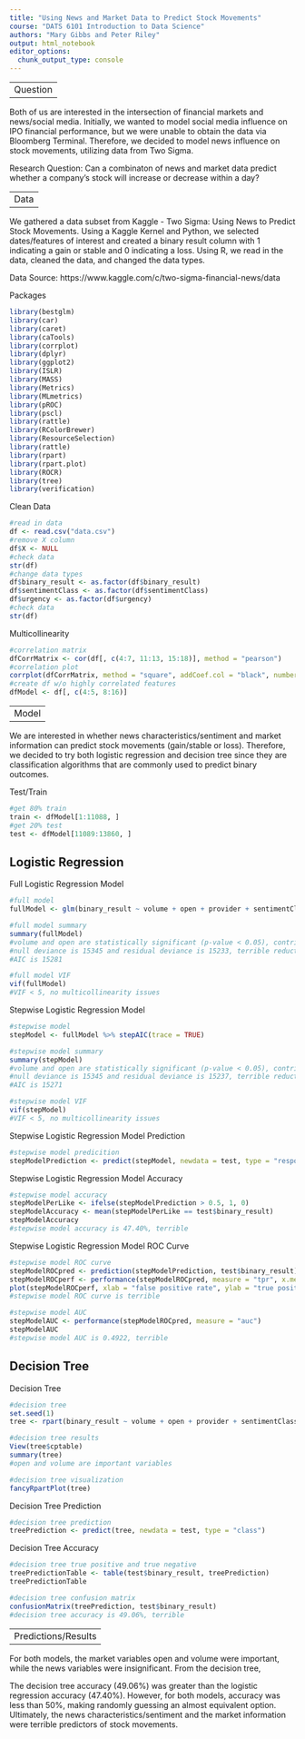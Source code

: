 ```yaml
---
title: "Using News and Market Data to Predict Stock Movements"
course: "DATS 6101 Introduction to Data Science"
authors: "Mary Gibbs and Peter Riley"
output: html_notebook
editor_options: 
  chunk_output_type: console
---
```


--------
Question
--------

Both of us are interested in the intersection of financial markets and news/social media. Initially, we wanted to model social media influence on IPO financial performance, but we were unable to obtain the data via Bloomberg Terminal. Therefore, we decided to model news influence on stock movements, utilizing data from Two Sigma.

Research Question: Can a combinaton of news and market data predict whether a company's stock will increase or decrease within a day?

----
Data  
----

We gathered a data subset from Kaggle - Two Sigma: Using News to Predict Stock Movements. Using a Kaggle Kernel and Python, we selected dates/features of interest and created a binary result column with 1 indicating a gain or stable and 0 indicating a loss. Using R, we read in the data, cleaned the data, and changed the data types. 

Data Source: https://www.kaggle.com/c/two-sigma-financial-news/data

Packages
```r
library(bestglm)
library(car)
library(caret)
library(caTools)
library(corrplot)
library(dplyr)
library(ggplot2)
library(ISLR)
library(MASS)
library(Metrics)
library(MLmetrics)
library(pROC)
library(pscl)
library(rattle)
library(RColorBrewer)
library(ResourceSelection)
library(rattle)
library(rpart)
library(rpart.plot)
library(ROCR)
library(tree)
library(verification)
```

Clean Data
```r
#read in data 
df <- read.csv("data.csv") 
#remove X column
df$X <- NULL 
#check data
str(df)
#change data types
df$binary_result <- as.factor(df$binary_result)
df$sentimentClass <- as.factor(df$sentimentClass)
df$urgency <- as.factor(df$urgency)
#check data
str(df)
```

Multicollinearity
```r
#correlation matrix
dfCorrMatrix <- cor(df[, c(4:7, 11:13, 15:18)], method = "pearson")
#correlation plot 
corrplot(dfCorrMatrix, method = "square", addCoef.col = "black", number.cex = 7/ncol(df))
#create df w/o highly correlated features
dfModel <- df[, c(4:5, 8:16)]
```

-----
Model
-----

We are interested in whether news characteristics/sentiment and market information can predict stock movements (gain/stable or loss). Therefore, we decided to try both logistic regression and decision tree since they are classification algorithms that are commonly used to predict binary outcomes. 

Test/Train
```r
#get 80% train
train <- dfModel[1:11088, ]
#get 20% test
test <- dfModel[11089:13860, ]
```

Logistic Regression
-------------------

Full Logistic Regression Model 
```r
#full model 
fullModel <- glm(binary_result ~ volume + open + provider + sentimentClass + sentimentNegative + sentimentNeutral + sentimentPositive + urgency + firstMentionSentence + bodySize, family = binomial(link = "logit"), data = train)

#full model summary
summary(fullModel)
#volume and open are statistically significant (p-value < 0.05), contribute to model
#null deviance is 15345 and residual deviance is 15233, terrible reduction
#AIC is 15281

#full model VIF
vif(fullModel)
#VIF < 5, no multicollinearity issues
```

Stepwise Logistic Regression Model
```r
#stepwise model
stepModel <- fullModel %>% stepAIC(trace = TRUE)

#stepwise model summary
summary(stepModel)
#volume and open are statistically significant (p-value < 0.05), contribute to model
#null deviance is 15345 and residual deviance is 15237, terrible reduction
#AIC is 15271

#stepwise model VIF
vif(stepModel)
#VIF < 5, no multicollinearity issues
```

Stepwise Logistic Regression Model Prediction
```r
#stepwise model predicition
stepModelPrediction <- predict(stepModel, newdata = test, type = "response")
```

Stepwise Logistic Regression Model Accuracy
```r
#stepwise model accuracy
stepModelPerLike <- ifelse(stepModelPrediction > 0.5, 1, 0)
stepModelAccuracy <- mean(stepModelPerLike == test$binary_result)
stepModelAccuracy
#stepwise model accuracy is 47.40%, terrible
```

Stepwise Logistic Regression Model ROC Curve
```r
#stepwise model ROC curve
stepModelROCpred <- prediction(stepModelPrediction, test$binary_result)
stepModelROCperf <- performance(stepModelROCpred, measure = "tpr", x.measure = "fpr")
plot(stepModelROCperf, xlab = "false positive rate", ylab = "true positive rate")
#stepwise model ROC curve is terrible

#stepwise model AUC
stepModelAUC <- performance(stepModelROCpred, measure = "auc")
stepModelAUC
#stepwise model AUC is 0.4922, terrible
```

Decision Tree
-------------

Decision Tree
```r
#decision tree
set.seed(1)
tree <- rpart(binary_result ~ volume + open + provider + sentimentClass + sentimentNegative + sentimentNeutral + sentimentPositive + urgency + firstMentionSentence + bodySize, data = train, control = rpart.control(maxdepth = 6), method = "class")

#decision tree results
View(tree$cptable)
summary(tree)
#open and volume are important variables

#decision tree visualization
fancyRpartPlot(tree)
```

Decision Tree Prediction
```r
#decision tree prediction
treePrediction <- predict(tree, newdata = test, type = "class")
```

Decision Tree Accuracy
```r
#decision tree true positive and true negative 
treePredictionTable <- table(test$binary_result, treePrediction) 
treePredictionTable

#decision tree confusion matrix
confusionMatrix(treePrediction, test$binary_result)
#decision tree accuracy is 49.06%, terrible
```

-------------------
Predictions/Results
-------------------

For both models, the market variables open and volume were important, while the news variables were insignificant. From the decision tree,   

The decision tree accuracy (49.06%) was greater than the logistic regression accuracy (47.40%). However, for both models, accuracy was less than 50%, making randomly guessing an almost equivalent option. Ultimately, the news characteristics/sentiment and the market information were terrible predictors of stock movements.
